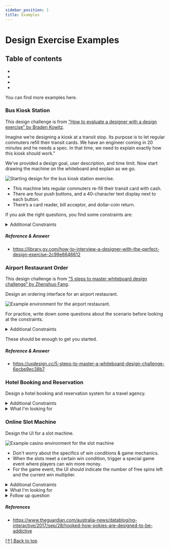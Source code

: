 ```yaml
---
sidebar_position: 1
title: Examples
---
```



# Design Exercise Examples

## Table of contents

- <Question question='Bus Kiosk Station' />
- <Question question='Airport Restaurant Order' />
- <Question question='Hotel Booking and Reservation' />
- <Question question='Online slot machine.' />

You can find more examples <Link to="/behavioral/companies">here</Link>.

### Bus Kiosk Station

This design challenge is from <a href="https://library.gv.com/how-to-interview-a-designer-with-the-perfect-design-exercise-2c99e6646612">"How to evaluate a designer with a design exercise" by Braden Kowitz</a>.

Imagine we’re designing a kiosk at a transit stop. Its purpose is to let regular commuters refill their transit cards. We have an engineer coming in 20 minutes and he needs a spec. In that time, we need to explain exactly how this kiosk should work."

We’ve provided a design goal, user description, and time limit. Now start drawing the machine on the whiteboard and explain as we go.

<img src='/img/bus-kiosk.jpg' alt='Starting design for the bus kiosk station exercise.' />

- This machine lets regular commuters re-fill their transit card with cash.
- There are four push buttons, and a 40-character text display next to each button.
- There’s a card reader, bill acceptor, and dollar-coin return.

If you ask the right questions, you find some constraints are:

<details>
  <summary>Additional Constraints</summary>
  <li>Actually the max allowed on a card is $50.</li>
  <li>That dot on the bill acceptor? Oh yeah, that’s a light we can turn on and off.</li>
  <li>The machine is right next to a station agent, who can help with anything.</li>
</details>

##### Reference & Answer

- https://library.gv.com/how-to-interview-a-designer-with-the-perfect-design-exercise-2c99e6646612

### Airport Restaurant Order

This design challenge is from <a href="https://uxdesign.cc/5-steps-to-master-a-whiteboard-design-challenge-6ecbe9ec38b7">"5 steps to master whiteboard design challenge" by Zhenshuo Fang</a>.

Design an ordering interface for an airport restaurant.

<img
  src='https://cdn1.vox-cdn.com/thumbor/neJR1Pjm2e9UG-Ac6IS8tAix33I=/cdn0.vox-cdn.com/uploads/chorus_asset/file/3461336/newark2.0.jpeg'
  alt='Example environment for the airport restaurant.'
/>

For practice, write down some questions about the scenario before looking at the constraints.

<details>
  <summary>Additional Constraints</summary>
  <li>
    What is the goal of the design? A: An efficient, hassle-free, and fun dining experience for busy
    travelers
  </li>
  <li>What kind of airport? A: International airport</li>
  <li>What kind of restaurant? A: A dine-in restaurant with food and drinks</li>
  <li>What kind of device? A: Tablet devices on each table</li>
</details>

These should be enough to get you started.

##### Reference & Answer

- https://uxdesign.cc/5-steps-to-master-a-whiteboard-design-challenge-6ecbe9ec38b7

### Hotel Booking and Reservation

Design a hotel booking and reservation system for a travel agency.

<details>
  <summary>Additional Constraints</summary>
  <li>Responsive website.</li>
  <li>The primary market is United States.</li>
  <li>There are thousands of hotels to pick from.</li>
  <li>Hotels may already have reservations or are unavailable during certain dates.</li>
</details>

<details>
<summary>What I'm looking for</summary>
<li>How do users find the hotel? Search? Through navigation?</li> 
<li>If search, how do they handle forms for simple and complex inputs? Do they account for all necessary inputs like number of guests, adults, children, check-in and check-out date? Do they make fields required?</li>
<li>Do they account for users who are just window shopping?</li>
<li>Do they show the rates for the different types of rooms? Availability?</li>
<li>How do they handle the checkout process? Do they make users sign in or create an account?</li>
<li>Do they end the flow after booking? Or do they redirect the users?</li>
<li>Do they talk about additional content that might be displayed or useful to the user outside of the necessary/minimum requirements needed to book? Travel warnings, regulations, hotel rules, advice, tips, things to know, weather warnings, activities, map & location, etc. </li>
<li>Do they express any technical knowledge about APIs? Loading times & loading screens?</li>

</details>

### Online Slot Machine

Design the UI for a slot machine.

<img src='/img/slots.jpg' alt='Example casino environment for the slot machine' />

- Don't worry about the specifics of win conditions & game mechanics.
- When the slots meet a certain win condition, trigger a special game event where players can win more money.
- For the game event, the UI should indicate the number of free spins left and the current win multiplier.

<details>
  <summary>Additional Constraints</summary>
  <li>It's for a machine in a casino.</li>
  <li>The primary market is United States.</li>
  <li>It should be fun, addictive, and profitable for the casino.</li>
  <li>It has one large digital display & built-in speakers.</li>
  <li>It has touch controls and a single physical circular button that can be lit up.</li>
  <li>The machine reads a card to withdraw and deposit the player's credits.</li>
  <li>The user should be able to change the bet amount. Use the denominations 10, 20, 50, 100.</li>
  <li>There should be at least 3 reels but no more than 5.</li>
  <li>There should be at 5 different symbols on a reel but no more than 8.</li>
</details>

<details>
<summary>What I'm looking for</summary>
Slot designs can reveal a significant amount of their knowledge of dark patterns, human psychology & cognition, design ethics, and demonstrates how powerful UX can be.
<li>Do they make use of color, sound, and motion? How do they change over time?</li> 
<li>How did they decide which symbols to use? How many reels?</li>
<li>Does it have all the necessary controls & displays? Spin, increase & decrease bet amount, current bet amount, current balance, the previous amount won, amount won, volume controls, game information</li>
<li>Do they understand the underlying psychology and behavior?</li>
<li>What do they do to make the game addictive? Fun? Do they use a purposeful value hierarchy or any targeted messaging? Do they talk about visuals or animations?</li>
<li>Do they account for all use cases & tasks? Insert card, spin, increase bet, decrease bet, return card, wins, game events, not enough credits, game error.</li>

</details>

<details>
<summary>Follow up question</summary>
Technology is increasingly designed to be addictive.

<li>How could you make it less addictive?</li>
<li>How would you advocate for these changes in your organization?</li>
</details>

##### References

- https://www.theguardian.com/australia-news/datablog/ng-interactive/2017/sep/28/hooked-how-pokies-are-designed-to-be-addictive

[[↑] Back to top](#table-of-contents)

<!-- - <Question question="Consulting App for Doctors"/>
How would I design a dashboard for analytic data.
Design a mobile checkout process exercise-->
